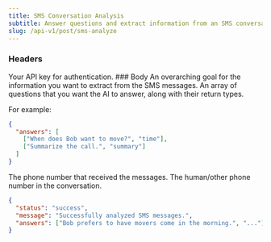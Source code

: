 ```yaml
---
title: SMS Conversation Analysis
subtitle: Answer questions and extract information from an SMS conversation.
slug: /api-v1/post/sms-analyze
---
```



### Headers

<ParamField header="authorization" type="string" required>
  Your API key for authentication.
</ParamField>
### Body

<ParamField body="goal" type="string" required>
  An overarching goal for the information you want to extract from the SMS messages.
</ParamField>

<ParamField body="answers" type="array" required>
An array of questions that you want the AI to answer, along with their return types.

For example:

```json
{
  "answers": [
    ["When does Bob want to move?", "time"],
    ["Summarize the call.", "summary"]
  ]
}
```

</ParamField>

<ParamField body="to" type="string" required>
  The phone number that received the messages.
</ParamField>

<ParamField body="from" type="string" required>
  The human/other phone number in the conversation.
</ParamField>

<ResponseExample>

```json Response
{
  "status": "success",
  "message": "Successfully analyzed SMS messages.",
  "answers": ["Bob prefers to have movers come in the morning.", "..."]
}
```

</ResponseExample>
